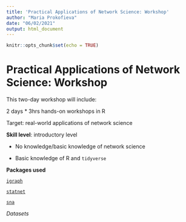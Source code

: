 ```yaml
---
title: 'Practical Applications of Network Science: Workshop'
author: "Maria Prokofieva"
date: "06/02/2021"
output: html_document
---
```


```r
knitr::opts_chunk$set(echo = TRUE)
```

# Practical Applications of Network Science: Workshop

This two-day workshop will include:

2 days * 3hrs hands-on workshops in R

Target: real-world applications of network science


**Skill level**: introductory level 

- No knowledge/basic knowledge of network science

- Basic knowledge of R and `tidyverse`

**Packages used**

[`igraph`](https://igraph.org/r/)

[`statnet`](https://cran.r-project.org/web/packages/statnet/)

[`sna`](https://cran.r-project.org/web/packages/sna/)

*Datasets*




